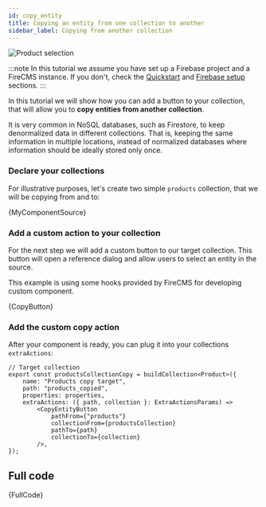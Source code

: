 ```yaml
---
id: copy_entity
title: Copying an entity from one collection to another
sidebar_label: Copying from another collection
---
```


![Product selection](/img/product_selection.png)

:::note
In this tutorial we assume you have set up a Firebase project and a FireCMS
instance. If you don't, check the [Quickstart](firebase_setup.md) and
[Firebase setup](firebase_setup.md) sections.
:::

In this tutorial we will show how you can add a button to your collection,
that will allow you to **copy entities from another collection**.

It is very common in NoSQL databases, such as Firestore, to keep denormalized
data in different collections. That is, keeping the same information in multiple
locations, instead of normalized databases where information should be ideally
stored only once.

### Declare your collections

For illustrative purposes, let's create two simple `products` collection,
that we will be copying from and to:


<CodeBlock language="tsx">{MyComponentSource}</CodeBlock>

### Add a custom action to your collection

For the next step we will add a custom button to our target collection.
This button will open a reference dialog and allow users to select an entity in
the source.

This example is using some hooks provided by FireCMS for developing
custom component.


<CodeBlock language="tsx">{CopyButton}</CodeBlock>

### Add the custom copy action

After your component is ready, you can plug it into your collections `extraActions`:
```tsx
// Target collection
export const productsCollectionCopy = buildCollection<Product>({
    name: "Products copy target",
    path: "products_copied",
    properties: properties,
    extraActions: ({ path, collection }: ExtraActionsParams) =>
        <CopyEntityButton
            pathFrom={"products"}
            collectionFrom={productsCollection}
            pathTo={path}
            collectionTo={collection}
        />,
});
```

## Full code


<CodeBlock language="tsx">{FullCode}</CodeBlock>
